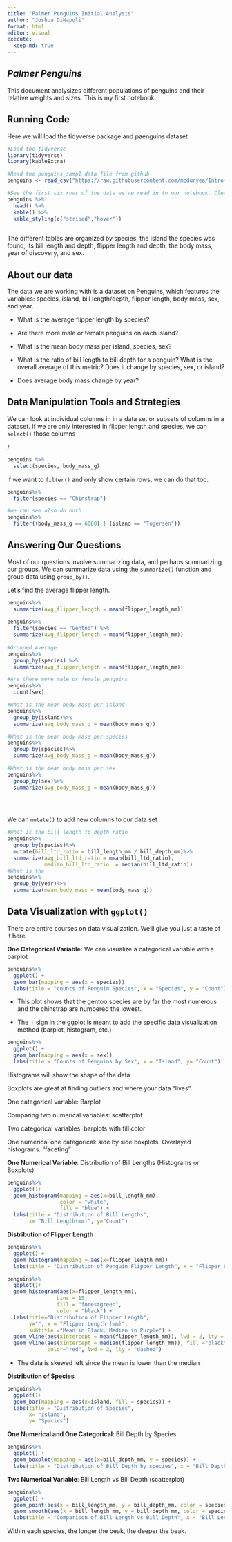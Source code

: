 ```yaml
---
title: "Palmer Penguins Initial Analysis"
author: "Joshua DiNapoli"
format: html
editor: visual
execute:
  keep-md: true
---
```


## *Palmer Penguins*

This document analysizes different populations of penguins and their relative weights and sizes. This is my first notebook.

## Running Code

Here we will load the tidyverse package and paenguins dataset

```r
#Load the tidyverse
library(tidyverse)
library(kableExtra)

#Read the penguins_samp1 data file from github
penguins <- read_csv("https://raw.githubusercontent.com/mcduryea/Intro-to-Bioinformatics/main/data/penguins_samp1.csv")

#See the first six rows of the data we've read in to our notebook. Clean up tables with kable extra.
penguins %>%
  head() %>%
  kable() %>%
  kable_styling(c("striped","hover"))
  

```

The different tables are organized by species, the island the species was found, its bill length and depth, flipper length and depth, the body mass, year of discovery, and sex.

## About our data

The data we are working with is a dataset on Penguins, which features the variables: species, island, bill length/depth, flipper length, body mass, sex, and year.

-   What is the average flipper length by species?

-   Are there more male or female penguins on each island?

-   What is the mean body mass per island, species, sex?

-   What is the ratio of bill length to bill depth for a penguin? What is the overall average of this metric? Does it change by species, sex, or island?

-   Does average body mass change by year?

## Data Manipulation Tools and Strategies

We can look at individual columns in in a data set or subsets of columns in a dataset. If we are only interested in flipper length and species, we can `select()` those columns

/

```r
penguins %>%
  select(species, body_mass_g)

```

if we want to `filter()` and only show certain rows, we can do that too.

```r
penguins%>%
  filter(species == "Chinstrap")

#we can see also do both
penguins%>%
  filter((body_mass_g == 6000) | (island == "Togersen"))
```

## Answering Our Questions

Most of our questions involve summarizing data, and perhaps summarizing our groups. We can summarize data using the `summarize()` function and group data using `group_by()`.

Let's find the average flipper length.

```r
penguins%>%
  summarize(avg_flipper_length = mean(flipper_length_mm))
            
penguins%>%
  filter(species == "Gentoo") %>%
  summarize(avg_flipper_length = mean(flipper_length_mm))
  
#Grouped Average
penguins%>%
  group_by(species) %>%
  summarize(avg_flipper_length = mean(flipper_length_mm))
```

```r
#Are there more male or female penguins
penguins%>%
  count(sex)

#What is the mean body mass per island
penguins%>%
  group_by(island)%>%
  summarize(avg_body_mass_g = mean(body_mass_g))

#What is the mean body mass per species
penguins%>%
  group_by(species)%>%
  summarize(avg_body_mass_g = mean(body_mass_g))

#What is the mean body mass per sex
penguins%>%
  group_by(sex)%>%
  summarize(avg_body_mass_g = mean(body_mass_g))

  
  
```

We can `mutate()` to add new columns to our data set

```r
#What is the bill length to depth ratio
penguins%>%
  group_by(species)%>%
  mutate(bill_ltd_ratio = bill_length_mm / bill_depth_mm)%>%
  summarize(avg_bill_ltd_ratio = mean(bill_ltd_ratio),
            median_bill_ltd_ratio  = median(bill_ltd_ratio))
#What is the 
penguins%>%
  group_by(year)%>%
  summarize(mean_body_mass = mean(body_mass_g))
```

## Data Visualization with `ggplot()`

There are entire courses on data visualization. We'll give you just a taste of it here.

**One Categorical Variable:** We can visualize a categorical variable with a barplot

```r
penguins%>%
  ggplot() +
  geom_bar(mapping = aes(x = species))
  labs(title = "counts of Penguin Species", x = "Species", y = "Count")
```

-   This plot shows that the gentoo species are by far the most numerous and the chinstrap are numbered the lowest.

-   The + sign in the ggplot is meant to add the specific data visualization method (barplot, histogram, etc.)

```r
penguins%>%
  ggplot() +
  geom_bar(mapping = aes(x = sex)) 
  labs(title = "Counts of Penguins by Sex", x = "Island", y= "Count")
```

Histograms will show the shape of the data

Boxplots are great at finding outliers and where your data "lives".

One categorical variable: Barplot

Comparing two numerical variables: scatterplot

Two categorical variables: barplots with fill color

One numerical one categorical: side by side boxplots. Overlayed histograms. "faceting"

**One Numerical Variable**: Distribution of Bill Lengths (Histograms or Boxplots)

```r
penguins%>%
  ggplot()+
  geom_histogram(mapping = aes(x=bill_length_mm),
                 color = "white",
                 fill = "blue") +
  labs(title = "Distribution of Bill Lengths",
       x= "Bill Length(mm)", y="Count")
```

**Distribution of Flipper Length**

```r
penguins%>%
  ggplot() +
  geom_histogram(mapping = aes(x=flipper_length_mm))
  labs(title = "Distribution of Penguin Flipper Length", x = "Flipper Length", y = "Count")
```

```r
penguins%>%
  ggplot()+
  geom_histogram(aes(x=flipper_length_mm),
                bins = 15,
                fill = "forestgreen",
                color = "black") +
  labs(title="Distribution of Flipper Length", 
       y="", x = "Flipper Length (mm)",
       subtitle ="Mean in Black, Median in Purple") +
  geom_vline(aes(xintercept = mean(flipper_length_mm)), lwd = 2, lty = "dashed") +
  geom_vline(aes(xintercept = median(flipper_length_mm)), fill ="black",
             color="red", lwd = 2, lty = "dashed")
```

-   The data is skewed left since the mean is lower than the median

**Distribution of Species**

```r
penguins%>%
  ggplot()+
  geom_bar(mapping = aes(x=island, fill = species)) +
  labs(title = "Distribution of Species",
       x= "Island",
       y= "Species")
```

**One Numerical and One Categorical**: Bill Depth by Species

```r
penguins%>%
  ggplot() +
  geom_boxplot(mapping = aes(x=bill_depth_mm, y = species)) +
  labs(title = "Distribution of Bill Depth by species", x = "Bill Depth (mm)", y = "Species")

```

**Two Numerical Variable**: Bill Length vs Bill Depth (scatterplot)

```r
penguins%>%
  ggplot() +
  geom_point(aes(x = bill_length_mm, y = bill_depth_mm, color = species))+
  geom_smooth(aes(x = bill_length_mm, y = bill_depth_mm, color = species), method = "lm")+
  labs(title = "Comparison of Bill Length vs Bill Depth", x = "Bill Length (mm)", y= "Bill Depth(mm)")
```

Within each species, the longer the beak, the deeper the beak.
